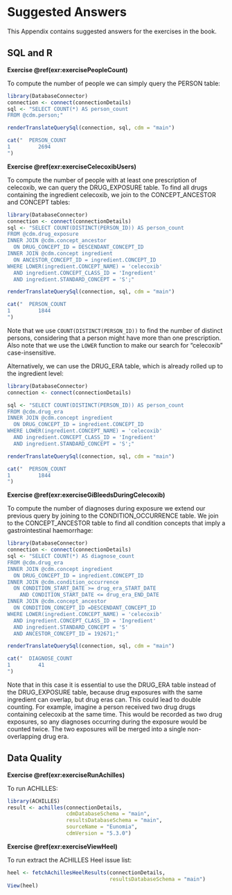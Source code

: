 # Suggested Answers {#SuggestedAnswers}

This Appendix contains suggested answers for the exercises in the book.

## SQL and R {#SqlAndRanswers}

**Exercise \@ref(exr:exercisePeopleCount)**

To compute the number of people we can simply query the PERSON table:

```r
library(DatabaseConnector)
connection <- connect(connectionDetails)
sql <- "SELECT COUNT(*) AS person_count
FROM @cdm.person;"

renderTranslateQuerySql(connection, sql, cdm = "main")
```
```r
cat("  PERSON_COUNT
1         2694
")
```

**Exercise \@ref(exr:exerciseCelecoxibUsers)**

To compute the number of people with at least one prescription of celecoxib, we can query the DRUG_EXPOSURE table. To find all drugs containing the ingredient celecoxib, we join to the CONCEPT_ANCESTOR and CONCEPT tables:

```r
library(DatabaseConnector)
connection <- connect(connectionDetails)
sql <- "SELECT COUNT(DISTINCT(PERSON_ID)) AS person_count
FROM @cdm.drug_exposure
INNER JOIN @cdm.concept_ancestor
  ON DRUG_CONCEPT_ID = DESCENDANT_CONCEPT_ID
INNER JOIN @cdm.concept ingredient
  ON ANCESTOR_CONCEPT_ID = ingredient.CONCEPT_ID
WHERE LOWER(ingredient.CONCEPT_NAME) = 'celecoxib'
  AND ingredient.CONCEPT_CLASS_ID = 'Ingredient'
  AND ingredient.STANDARD_CONCEPT = 'S';"

renderTranslateQuerySql(connection, sql, cdm = "main")
```
```r
cat("  PERSON_COUNT
1         1844
")
```

Note that we use `COUNT(DISTINCT(PERSON_ID))` to find the number of distinct persons, considering that a person might have more than one prescription. Also note that we use the `LOWER` function to make our search for "celecoxib" case-insensitive.

Alternatively, we can use the DRUG_ERA table, which is already rolled up to the ingredient level:

```r
library(DatabaseConnector)
connection <- connect(connectionDetails)

sql <- "SELECT COUNT(DISTINCT(PERSON_ID)) AS person_count
FROM @cdm.drug_era
INNER JOIN @cdm.concept ingredient
  ON DRUG_CONCEPT_ID = ingredient.CONCEPT_ID
WHERE LOWER(ingredient.CONCEPT_NAME) = 'celecoxib'
  AND ingredient.CONCEPT_CLASS_ID = 'Ingredient'
  AND ingredient.STANDARD_CONCEPT = 'S';"

renderTranslateQuerySql(connection, sql, cdm = "main")
```
```r
cat("  PERSON_COUNT
1         1844
")
```

**Exercise \@ref(exr:exerciseGiBleedsDuringCelecoxib)**

To compute the number of diagnoses during exposure we extend our previous query by joining to the CONDITION_OCCURRENCE table. We join to the CONCEPT_ANCESTOR table to find all condition concepts that imply a gastrointestinal haemorrhage:

```r
library(DatabaseConnector)
connection <- connect(connectionDetails)
sql <- "SELECT COUNT(*) AS diagnose_count
FROM @cdm.drug_era
INNER JOIN @cdm.concept ingredient
  ON DRUG_CONCEPT_ID = ingredient.CONCEPT_ID
INNER JOIN @cdm.condition_occurrence
  ON CONDITION_START_DATE >= drug_era_START_DATE
    AND CONDITION_START_DATE <= drug_era_END_DATE
INNER JOIN @cdm.concept_ancestor 
  ON CONDITION_CONCEPT_ID =DESCENDANT_CONCEPT_ID
WHERE LOWER(ingredient.CONCEPT_NAME) = 'celecoxib'
  AND ingredient.CONCEPT_CLASS_ID = 'Ingredient'
  AND ingredient.STANDARD_CONCEPT = 'S'
  AND ANCESTOR_CONCEPT_ID = 192671;"

renderTranslateQuerySql(connection, sql, cdm = "main")
```
```r
cat("  DIAGNOSE_COUNT
1         41
")
```

Note that in this case it is essential to use the DRUG_ERA table instead of the DRUG_EXPOSURE table, because drug exposures with the same ingredient can overlap, but drug eras can. This could lead to double counting. For example, imagine a person received two drug drugs containing celecoxib at the same time. This would be recorded as two drug exposures, so any diagnoses occurring during the exposure would be counted twice. The two exposures will be merged into a single non-overlapping drug era.


## Data Quality {#DataQualityanswers}

**Exercise \@ref(exr:exerciseRunAchilles)**

To run ACHILLES:

```r
library(ACHILLES)
result <- achilles(connectionDetails,
                   cdmDatabaseSchema = "main",
                   resultsDatabaseSchema = "main",
                   sourceName = "Eunomia",
                   cdmVersion = "5.3.0")

```

**Exercise \@ref(exr:exerciseViewHeel)**

To run extract the ACHILLES Heel issue list:

```r
heel <- fetchAchillesHeelResults(connectionDetails,
                                 resultsDatabaseSchema = "main")
View(heel)
```
